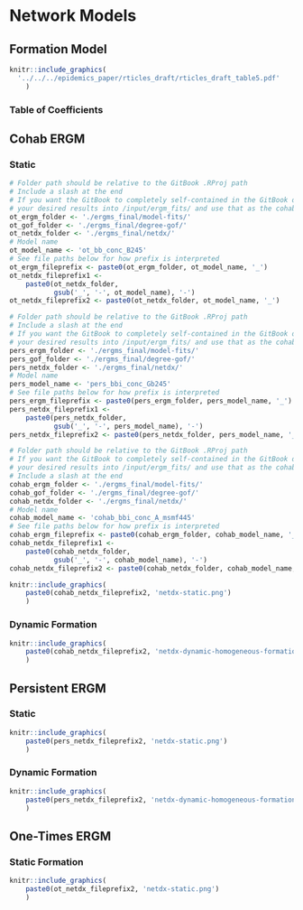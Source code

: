 # Network Models

## Formation Model

```r
knitr::include_graphics(
  '../../../epidemics_paper/rticles_draft/rticles_draft_table5.pdf'
    )
```


### Table of Coefficients

## Cohab ERGM

### Static 

```r
# Folder path should be relative to the GitBook .RProj path
# Include a slash at the end
# If you want the GitBook to completely self-contained in the GitBook directory, copy 
# your desired results into /input/ergm_fits/ and use that as the cohab_ergm_folder
ot_ergm_folder <- './ergms_final/model-fits/'
ot_gof_folder <- './ergms_final/degree-gof/'
ot_netdx_folder <- './ergms_final/netdx/'
# Model name
ot_model_name <- 'ot_bb_conc_B245'
# See file paths below for how prefix is interpreted
ot_ergm_fileprefix <- paste0(ot_ergm_folder, ot_model_name, '_')
ot_netdx_fileprefix1 <- 
    paste0(ot_netdx_folder, 
           gsub('_', '-', ot_model_name), '-')
ot_netdx_fileprefix2 <- paste0(ot_netdx_folder, ot_model_name, '_')
```


```r
# Folder path should be relative to the GitBook .RProj path
# Include a slash at the end
# If you want the GitBook to completely self-contained in the GitBook directory, copy 
# your desired results into /input/ergm_fits/ and use that as the cohab_ergm_folder
pers_ergm_folder <- './ergms_final/model-fits/'
pers_gof_folder <- './ergms_final/degree-gof/'
pers_netdx_folder <- './ergms_final/netdx/'
# Model name
pers_model_name <- 'pers_bbi_conc_Gb245'
# See file paths below for how prefix is interpreted
pers_ergm_fileprefix <- paste0(pers_ergm_folder, pers_model_name, '_')
pers_netdx_fileprefix1 <- 
    paste0(pers_netdx_folder, 
           gsub('_', '-', pers_model_name), '-')
pers_netdx_fileprefix2 <- paste0(pers_netdx_folder, pers_model_name, '_')
```

```r
# Folder path should be relative to the GitBook .RProj path
# If you want the GitBook to completely self-contained in the GitBook directory, copy 
# your desired results into /input/ergm_fits/ and use that as the cohab_ergm_folder
# Include a slash at the end
cohab_ergm_folder <- './ergms_final/model-fits/'
cohab_gof_folder <- './ergms_final/degree-gof/'
cohab_netdx_folder <- './ergms_final/netdx/'
# Model name
cohab_model_name <- 'cohab_bbi_conc_A_msmf445'
# See file paths below for how prefix is interpreted
cohab_ergm_fileprefix <- paste0(cohab_ergm_folder, cohab_model_name, '_')
cohab_netdx_fileprefix1 <- 
    paste0(cohab_netdx_folder, 
           gsub('_', '-', cohab_model_name), '-')
cohab_netdx_fileprefix2 <- paste0(cohab_netdx_folder, cohab_model_name, '_')
```


```r
knitr::include_graphics(
    paste0(cohab_netdx_fileprefix2, 'netdx-static.png')
    )
```


### Dynamic Formation

```r
knitr::include_graphics(
    paste0(cohab_netdx_fileprefix2, 'netdx-dynamic-homogeneous-formation.png')
    )
```

## Persistent ERGM

### Static 


```r
knitr::include_graphics(
    paste0(pers_netdx_fileprefix2, 'netdx-static.png')
    )
```


### Dynamic Formation

```r
knitr::include_graphics(
    paste0(pers_netdx_fileprefix2, 'netdx-dynamic-homogeneous-formation.png')
    )
```

## One-Times ERGM

### Static Formation


```r
knitr::include_graphics(
    paste0(ot_netdx_fileprefix2, 'netdx-static.png')
    )
```

